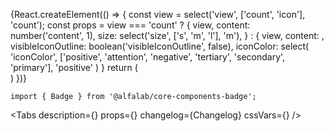 


<Meta
    title='Компоненты'
    component={Badge}
/>


<!-- Canvas -->

<Story name='Badge'>
    {React.createElement(() => {
        const view = select('view', ['count', 'icon'], 'count');
        const props = view === 'count' ?
            {
                view,
                content: number('content', 1),
                size: select('size', ['s', 'm', 'l'], 'm'),
            } : {
                view,
                content: <AlertCircleMIcon />,
                visibleIconOutline: boolean('visibleIconOutline', false),
                iconColor: select(
                    'iconColor',
                    ['positive', 'attention', 'negative', 'tertiary', 'secondary', 'primary'],
                    'positive'
                )
            }
        return (
            <div style={{
                display: 'inline-flex',
                padding: '5px',
                backgroundColor: '#233549',
            }}>
                <Badge {...props} />
            </div>
        )
    })}
</Story>


<!-- Docs -->

<ComponentHeader
    name='Badge'
    version={version}
    package='@alfalab/core-components-badge'
    stage={3}
/>

```tsx
import { Badge } from '@alfalab/core-components-badge';
```

<Tabs
    description={<Description />}
    props={<Props of={Badge} />}
    changelog={Changelog}
    cssVars={<CssVars css={styles} />}
/>
